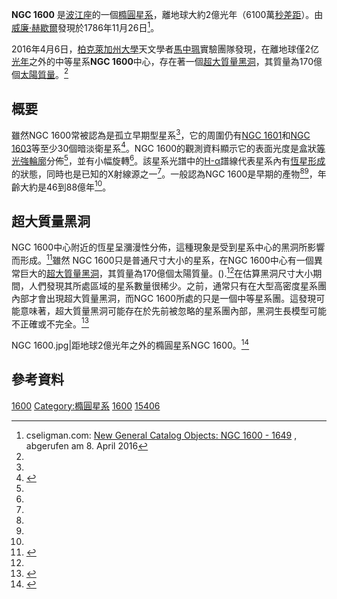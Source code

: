 {{Infobox Galaxy
| name = [[NGC天體表|NGC]] 1600
| image = [[File:Cutout_HST_7886_22_NIC_NIC2_total_sci_NGC_1600.jpg|300px]]
| caption = 哈伯太空望遠鏡拍攝的NGC 1600
| epoch = [[J2000|J2000]]
| ra = {{RA|4|31|39.9}}<ref name="ned">{{cite web
  | publisher=NASA/IPAC Extragalactic Database
  | title=Results for NGC 1600
  | url=http://nedwww.ipac.caltech.edu/
  | accessdate=2016-04-06
  | archive-date=2011-05-14
  | archive-url=https://web.archive.org/web/20110514100451/http://nedwww.ipac.caltech.edu/
  | dead-url=no
  }}</ref>
| dec = {{DEC|-5|05|10}}<ref name="ned" />
| constellation name = [[波江座|波江座]]
| dist_ly = {{convert|45,770|kpc|kly|abbr=on|lk=on}}<ref name="ned" />
| z = 0.015614 <ref name="ned" />
| h_radial_v = 4681 km/[[秒|s]] <ref name="ned" />
| group_cluster = group <ref name="n1cofe" />
| type = E3<ref name="ned" /><ref name="simbad" /> 或 E4 <ref name="dotbegn1">{{cite journal
 |last         = Matthias
 |first        = Michael
 |last2        = Gerhard
 |first2       = Ortwin
 |date         = 1999-12-11
 |title        = Dynamics of the boxy elliptical galaxy NGC 1600
 |url          = http://mnras.oxfordjournals.org/content/310/3/879.full
 |journal      = [[皇家天文學會月報|Monthly Notices of the Royal Astronomical Society]]
 |publisher    = [[牛津大學出版社|Oxford University Press]]
 |volume       = 310
 |issue        = 3
 |pages        = 879-891
 |doi          = 10.1046/j.1365-8711.1999.03022.x
 |access-date  = 2016-04-06
 |archive-date = 2019-10-18
 |archive-url  = https://web.archive.org/web/20191018175934/https://academic.oup.com/mnras/article/310/3/879/990313
 |dead-url     = no
}}</ref>
| mass = {{Val|1|e=12}} <ref name="n1cofe" />
| mass_light_ratio = 10.58 <ref name="n1cofe" />
| appmag_v = 11.93<ref name="ned" />
| names = LEDA 15406,<ref name="simbad">{{cite web
  |url= http://simbad.u-strasbg.fr/simbad/sim-id?Ident=NGC%201600
  |title= NGC 1600 -- Galaxy in Group of Galaxies
  |publisher= SIMBAD
  |accessdate= 2016-04-12
  |archive-date= 2016-05-08
  |archive-url= https://web.archive.org/web/20160508112908/http://simbad.u-strasbg.fr/simbad/sim-id?Ident=NGC%201600
  |dead-url= no
  }}</ref> [[主要星系目录|PGC]] 15406<ref name="ned" />
| size_v = 2.5 x 1.7 [[角分|角分]]<ref name="ned" />
}}
'''NGC 1600''' 是[[波江座|波江座]]的一個[[橢圓星系|橢圓星系]]，離地球大約2億光年（6100萬[[秒差距|秒差距]]）。由[[威廉·赫歇爾|威廉·赫歇爾]]發現於1786年11月26日<ref name="cseligman.com">cseligman.com: [http://cseligman.com/text/atlas/ngc16.htm New General Catalog Objects: NGC 1600 - 1649] {{Wayback|url=http://cseligman.com/text/atlas/ngc16.htm |date=20190117030336 }}, abgerufen am 8. April 2016</ref>。

2016年4月6日，[[柏克萊加州大學|柏克萊加州大學]]天文學者[[馬中珮|馬中珮]]實驗團隊發現，在離地球僅2亿[[光年|光年]]之外的中等星系'''NGC 1600'''中心，存在著一個[[超大質量黑洞|超大質量黑洞]]，其質量為170億個[[太陽質量|太陽質量]]。<ref name=Hubble/>

==概要==
雖然NGC 1600常被認為是孤立早期型星系<ref name="n1cofe" />，它的周圍仍有[[NGC_1601|NGC 1601]]和[[NGC_1603|NGC 1603]]等至少30個暗淡衛星系<ref name="n1cofe">{{cite journal
 |last1        = Smith
 |first1       = Rodney M.
 |last2        = Martínez
 |first2       = Vicent J.
 |last3        = Fernández-Soto
 |first3       = Alberto
 |last4        = Ballesteros
 |first4       = Fernando J.
 |last5        = Ortiz-Gil
 |first5       = Amelia
 |date         = 2008-05-20
 |title        = NGC 1600: Cluster or Field Elliptical?
 |url          = http://iopscience.iop.org/article/10.1086/587454/fulltext/73461.text.html
 |journal      = [[天文物理期刊|The Astrophysical Journal]]
 |publisher    = [[美國天文學會|American Astronomical Society]]
 |volume       = 679
 |issue        = 420
 |doi          = 10.1086/587454
 |access-date  = 2016-04-06
 |archive-date = 2020-01-10
 |archive-url  = https://web.archive.org/web/20200110055131/https://iopscience.iop.org/article/10.1086/587454/fulltext/73461.text.html
 |dead-url     = no
}}</ref>。NGC 1600的觀測資料顯示它的表面光度是盒狀[[等值線|等光強輪廓]]分佈<ref name="n1cofe" />，並有小幅旋轉<ref name="dotbegn1" />。該星系光譜中的[[H-α|H-α]]譜線代表星系內有[[恆星形成|恆星形成]]的狀態，同時也是已知的X射線源之一<ref name="n1cofe" />。一般認為NGC 1600是早期{{link-en|星系合併|Galaxy merger}}的產物<ref name="dotbegn1" /><ref name="n1cofe" />，年齡大約是46到88億年<ref name="n1cofe" />。

==超大質量黑洞==
NGC 1600中心附近的恆星呈瀰漫性分佈，這種現象是受到星系中心的黑洞所影響而形成。<ref name="a1bhiaggwadc">{{cite journal
| last1      = Thomas
| first1     = Jens 
| last2      = Chung-Pei 
| first2     = Ma
| last3      = McConnell
| first3     = Nicholas J. 
| last4      = Greene
| first4     = Jenny E. 
| last5      = Blakeslee
| first5     = John P.
| last6      = Janish
| first6     = Ryan  
| date       = 2016-04-06
| title      = A 17-billion-solar-mass black hole in a group galaxy with a diffuse core
| url        = http://www.nature.com/nature/journal/vaop/ncurrent/full/nature17197.html
| journal    = [[自然_(期刊)|Nature]]
| publisher  = Nature Publishing Group
| doi        = 10.1038/nature17197
| issn       = 0028-0836
| access-date= 2016-04-06 }} </ref>雖然 NGC 1600只是普通尺寸大小的星系，在NGC 1600中心有一個異常巨大的[[超大質量黑洞|超大質量黑洞]]，其質量為170億個太陽質量。({{Solar mass|link=y}}).<ref name="a1bhiaggwadc" />在估算黑洞尺寸大小期間，人們發現其所處區域的星系數量很稀少。之前，通常只有在大型高密度星系團內部才會出現超大質量黑洞，而NGC 1600所處的只是一個中等星系團。這發現可能意味著，超大質量黑洞可能存在於先前被忽略的星系團內部，黑洞生長模型可能不正確或不完全。<ref name=CSMonitor-2016-04-06>{{cite news |url= http://www.csmonitor.com/Science/2016/0406/Humongous-black-hole-catches-astronomers-totally-off-guard |title= Humongous black hole catches astronomers totally off guard |publisher= Christian Science Monitor |author= Sarah Lewin |work= SPACE.com |date= 6 April 2016 |accessdate= 2016-04-09 |archive-date= 2016-04-08 |archive-url= https://web.archive.org/web/20160408033219/http://www.csmonitor.com/Science/2016/0406/Humongous-black-hole-catches-astronomers-totally-off-guard |dead-url= no }}</ref>

<gallery>
NGC 1600.jpg|距地球2億光年之外的橢圓星系NGC 1600。<ref name=Hubble>{{cite web |title= Behemoth black hole found in an unlikely place |url= http://www.spacetelescope.org/news/heic1607/ |accessdate= 7 April 2016 |date= 6 April 2017 |publisher= Hubble Space Telescope |id= heic1607 |author= Jens Thomas; Mathias Jäger; |archive-date= 2016-04-09 |archive-url= https://web.archive.org/web/20160409154853/http://www.spacetelescope.org/news/heic1607/ |dead-url= no }}</ref>
</gallery>


==參考資料==
{{reflist}}

{{NGCReference|1600}}
{{Catalogs|NGC=1600}}
{{Ngc20}}

[[Category:波江座NGC天體|1600]]
[[Category:橢圓星系|Category:橢圓星系]]
[[Category:NGC天体|1600]]
[[Category:PGC天體|15406]]